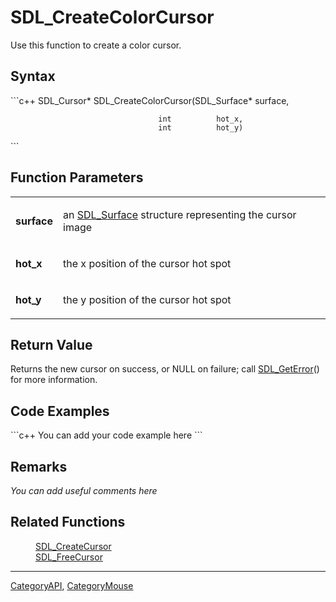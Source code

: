 <!-- pragma section-numbers off -->
<!-- pragma camelcase off -->

= SDL_CreateColorCursor =
Use this function to create a color cursor.


== Syntax ==
```c++
SDL_Cursor* SDL_CreateColorCursor(SDL_Surface* surface,
                                  int          hot_x,
                                  int          hot_y)
```

== Function Parameters ==
{|
|'''surface'''
|an [[SDL_Surface]] structure representing the cursor image
|-
|'''hot_x'''
|the x position of the cursor hot spot
|-
|'''hot_y'''
|the y position of the cursor hot spot
|}

== Return Value ==
Returns the new cursor on success, or NULL on failure; call [[SDL_GetError]]() for more information.

== Code Examples ==
```c++
You can add your code example here
```

== Remarks ==
''You can add useful comments here''

== Related Functions ==
:[[SDL_CreateCursor]]
:[[SDL_FreeCursor]]

----
[[CategoryAPI]], [[CategoryMouse]]

